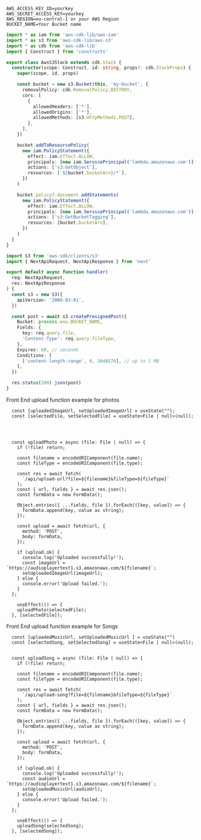 ```env filename=".env"  copy
AWS_ACCESS_KEY_ID=yourkey
AWS_SECRET_ACCESS_KEY=yourkey
AWS_REGION=eu-central-1 or your AWS Region
BUCKET_NAME=Your Bucket name
```

```ts filename="lib/aws-s3-stack.ts"  copy
import * as iam from 'aws-cdk-lib/aws-iam'
import * as s3 from 'aws-cdk-lib/aws-s3'
import * as cdk from 'aws-cdk-lib'
import { Construct } from 'constructs'

export class AwsS3Stack extends cdk.Stack {
  constructor(scope: Construct, id: string, props?: cdk.StackProps) {
    super(scope, id, props)

    const bucket = new s3.Bucket(this, 'my-bucket', {
      removalPolicy: cdk.RemovalPolicy.DESTROY,
      cors: [
        {
          allowedHeaders: ['*'],
          allowedOrigins: ['*'],
          allowedMethods: [s3.HttpMethods.POST],
        },
      ],
    })

    bucket.addToResourcePolicy(
      new iam.PolicyStatement({
        effect: iam.Effect.ALLOW,
        principals: [new iam.ServicePrincipal('lambda.amazonaws.com')],
        actions: ['s3:GetObject'],
        resources: [`${bucket.bucketArn}/*`],
      })
    )

    bucket.policy?.document.addStatements(
      new iam.PolicyStatement({
        effect: iam.Effect.ALLOW,
        principals: [new iam.ServicePrincipal('lambda.amazonaws.com')],
        actions: ['s3:GetBucketTagging'],
        resources: [bucket.bucketArn],
      })
    )
  }
}
```

```ts filename="upload-url.ts"  copy
import S3 from 'aws-sdk/clients/s3'
import { NextApiRequest, NextApiResponse } from 'next'

export default async function handler(
  req: NextApiRequest,
  res: NextApiResponse
) {
  const s3 = new S3({
    apiVersion: '2006-03-01',
  })

  const post = await s3.createPresignedPost({
    Bucket: process.env.BUCKET_NAME,
    Fields: {
      key: req.query.file,
      'Content-Type': req.query.fileType,
    },
    Expires: 60, // seconds
    Conditions: [
      ['content-length-range', 0, 1048576], // up to 1 MB
    ],
  })

  res.status(200).json(post)
}
```
Front End upload function example for photos
```tsx filename="index.tsx"  copy
  const [uploadedImageUrl, setUploadedImageUrl] = useState("");
  const [selectedFile, setSelectedFile] = useState<File | null>(null);




  const uploadPhoto = async (file: File | null) => {
    if (!file) return;

    const filename = encodeURIComponent(file.name);
    const fileType = encodeURIComponent(file.type);

    const res = await fetch(
      `/api/upload-url?file=${filename}&fileType=${fileType}`
    );
    const { url, fields } = await res.json();
    const formData = new FormData();

    Object.entries({ ...fields, file }).forEach(([key, value]) => {
      formData.append(key, value as string);
    });

    const upload = await fetch(url, {
      method: 'POST',
      body: formData,
    });

    if (upload.ok) {
      console.log('Uploaded successfully!');
      const imageUrl = `https://audioplayertest1.s3.amazonaws.com/${filename}`;
      setUploadedImageUrl(imageUrl);
    } else {
      console.error('Upload failed.');
    }
  };

    useEffect(() => {
    uploadPhoto(selectedFile);
  }, [selectedFile]);

```

Front End upload function example for Songs
```tsx filename="index.tsx"  copy
  const [uploadedMusicUrl, setUploadedMusicUrl ] = useState("")
  const [selectedSong, setSelectedSong] = useState<File | null>(null);


  const uploadSong = async (file: File | null) => {
    if (!file) return;

    const filename = encodeURIComponent(file.name);
    const fileType = encodeURIComponent(file.type);

    const res = await fetch(
      `/api/upload-song?file=${filename}&fileType=${fileType}`
    );
    const { url, fields } = await res.json();
    const formData = new FormData();

    Object.entries({ ...fields, file }).forEach(([key, value]) => {
      formData.append(key, value as string);
    });

    const upload = await fetch(url, {
      method: 'POST',
      body: formData,
    });

    if (upload.ok) {
      console.log('Uploaded successfully!');
      const audioUrl = `https://audioplayertest1.s3.amazonaws.com/${filename}`;
      setUploadedMusicUrl(audioUrl);
    } else {
      console.error('Upload failed.');
    }
  };

    useEffect(() => {
    uploadSong(selectedSong);
  }, [selectedSong]);

```
